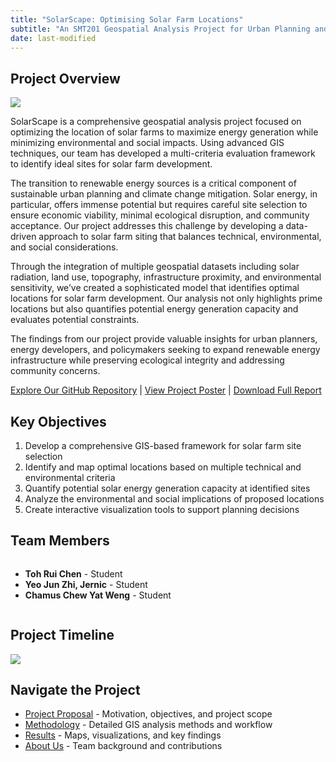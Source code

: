 ```yaml
---
title: "SolarScape: Optimising Solar Farm Locations"
subtitle: "An SMT201 Geospatial Analysis Project for Urban Planning and Sustainability"
date: last-modified
---
```


## Project Overview


![](/images/solarscape-high-resolution-logo.png
)


SolarScape is a comprehensive geospatial analysis project focused on optimizing the location of solar farms to maximize energy generation while minimizing environmental and social impacts. Using advanced GIS techniques, our team has developed a multi-criteria evaluation framework to identify ideal sites for solar farm development.

The transition to renewable energy sources is a critical component of sustainable urban planning and climate change mitigation. Solar energy, in particular, offers immense potential but requires careful site selection to ensure economic viability, minimal ecological disruption, and community acceptance. Our project addresses this challenge by developing a data-driven approach to solar farm siting that balances technical, environmental, and social considerations.

Through the integration of multiple geospatial datasets including solar radiation, land use, topography, infrastructure proximity, and environmental sensitivity, we've created a sophisticated model that identifies optimal locations for solar farm development. Our analysis not only highlights prime locations but also quantifies potential energy generation capacity and evaluates potential constraints.

The findings from our project provide valuable insights for urban planners, energy developers, and policymakers seeking to expand renewable energy infrastructure while preserving ecological integrity and addressing community concerns.

[Explore Our GitHub Repository](https://github.com/je-rnic/SMT201-GIS-Group3) | [View Project Poster](poster.qmd) | [Download Full Report](report.pdf)

## Key Objectives

1. Develop a comprehensive GIS-based framework for solar farm site selection
2. Identify and map optimal locations based on multiple technical and environmental criteria
3. Quantify potential solar energy generation capacity at identified sites
4. Analyze the environmental and social implications of proposed locations
5. Create interactive visualization tools to support planning decisions

## Team Members

:::: {.columns}

::: {.column width="100%"}
- **Toh Rui Chen** - Student
- **Yeo Jun Zhi, Jernic** - Student
- **Chamus Chew Yat Weng** - Student
:::

::::

## Project Timeline

![](/images/solar-farm-banner.jpg)

## Navigate the Project

- [Project Proposal](pages/proposal.qmd) - Motivation, objectives, and project scope
- [Methodology](pages/methodology.qmd) - Detailed GIS analysis methods and workflow
- [Results](pages/results.qmd) - Maps, visualizations, and key findings
- [About Us](pages/about.qmd) - Team background and contributions